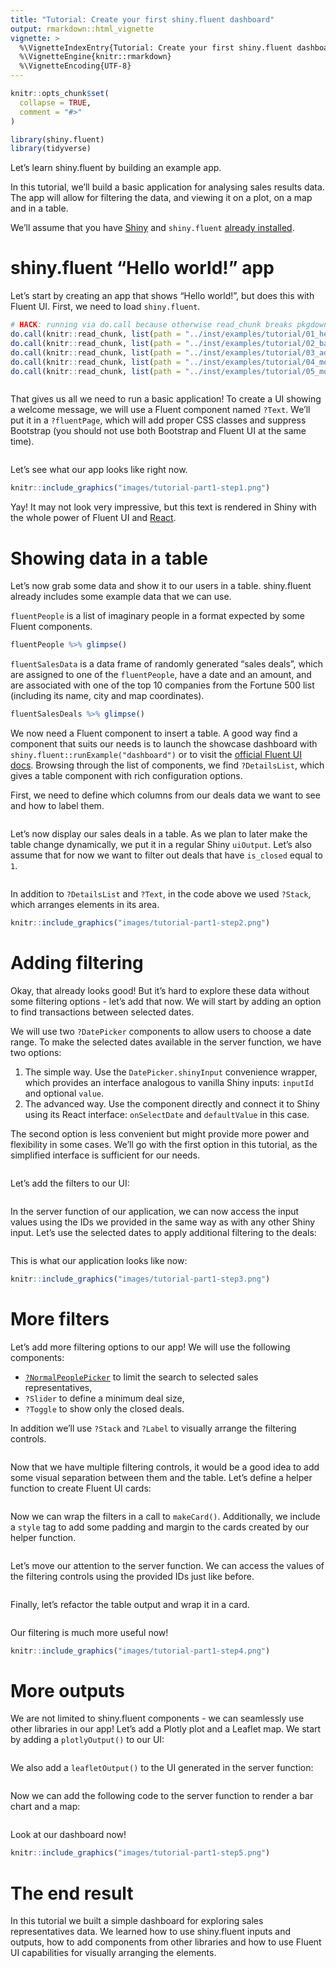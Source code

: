 ```yaml
---
title: "Tutorial: Create your first shiny.fluent dashboard"
output: rmarkdown::html_vignette
vignette: >
  %\VignetteIndexEntry{Tutorial: Create your first shiny.fluent dashboard}
  %\VignetteEngine{knitr::rmarkdown}
  %\VignetteEncoding{UTF-8}
---
```


```r
knitr::opts_chunk$set(
  collapse = TRUE,
  comment = "#>"
)
```

```r
library(shiny.fluent)
library(tidyverse)
```

Let's learn shiny.fluent by building an example app.

In this tutorial, we'll build a basic application for analysing sales results data. The app will allow for filtering the data, and viewing it on a plot, on a map and in a table.

We'll assume that you have [Shiny](https://shiny.rstudio.com/) and `shiny.fluent` [already installed](https://appsilon.github.io/shiny.fluent/#installation).

# shiny.fluent "Hello world!" app

Let's start by creating an app that shows "Hello world!", but does this with Fluent UI. First, we need to load `shiny.fluent`.

```r
# HACK: running via do.call because otherwise read_chunk breaks pkgdown::build_site (see https://github.com/r-lib/pkgdown/issues/1159)
do.call(knitr::read_chunk, list(path = "../inst/examples/tutorial/01_hello_world.R"))
do.call(knitr::read_chunk, list(path = "../inst/examples/tutorial/02_basic_app.R"))
do.call(knitr::read_chunk, list(path = "../inst/examples/tutorial/03_adding_filtering.R"))
do.call(knitr::read_chunk, list(path = "../inst/examples/tutorial/04_more_filters.R"))
do.call(knitr::read_chunk, list(path = "../inst/examples/tutorial/05_more_outputs.R"))
```


```r
```

That gives us all we need to run a basic application!
To create a UI showing a welcome message, we will use a Fluent component named `?Text`.
We'll put it in a `?fluentPage`,
which will add proper CSS classes and suppress Bootstrap
(you should not use both Bootstrap and Fluent UI at the same time).

```r
```

Let's see what our app looks like right now.

```r
knitr::include_graphics("images/tutorial-part1-step1.png")
```

Yay! It may not look very impressive, but this text is rendered in Shiny with the whole power of Fluent UI and [React](https://reactjs.org).

# Showing data in a table

Let's now grab some data and show it to our users in a table.
shiny.fluent already includes some example data that we can use.

`fluentPeople` is a list of imaginary people in a format expected by some Fluent components.

```r
fluentPeople %>% glimpse()
```

`fluentSalesData` is a data frame of randomly generated "sales deals", which are assigned to one of the `fluentPeople`, have a date and an amount, and are associated with one of the top 10 companies from the Fortune 500 list (including its name, city and map coordinates).

```r
fluentSalesDeals %>% glimpse()
```

We now need a Fluent component to insert a table. A good way find a component that suits our needs is to launch the showcase dashboard with `shiny.fluent::runExample("dashboard")` or to visit the [official Fluent UI docs](https://developer.microsoft.com/en-us/fluentui#/controls). Browsing through the list of components, we find `?DetailsList`, which gives a table component with rich configuration options.

First, we need to define which columns from our deals data we want to see and how to label them.
```r
```

Let's now display our sales deals in a table. As we plan to later make the table change dynamically, we put it in a regular Shiny `uiOutput`. Let's also assume that for now we want to filter out deals that have `is_closed` equal to `1`.

```r
```

In addition to `?DetailsList` and `?Text`, in the code above we used `?Stack`, which arranges elements in its area.


```r
knitr::include_graphics("images/tutorial-part1-step2.png")
```

# Adding filtering

Okay, that already looks good! But it's hard to explore these data without some filtering options - let's add that now.
We will start by adding an option to find transactions between selected dates.

We will use two `?DatePicker` components to allow users to choose a date range.
To make the selected dates available in the server function, we have two options:

1. The simple way.
  Use the `DatePicker.shinyInput` convenience wrapper,
  which provides an interface analogous to vanilla Shiny inputs: `inputId` and optional `value`.
2. The advanced way.
  Use the component directly and connect it to Shiny using its React interface:
  `onSelectDate` and `defaultValue` in this case.

The second option is less convenient but might provide more power and flexibility in some cases.
We'll go with the first option in this tutorial,
as the simplified interface is sufficient for our needs.

```r
```

Let's add the filters to our UI:

```r
```

In the server function of our application,
we can now access the input values using the IDs we provided
in the same way as with any other Shiny input.
Let's use the selected dates to apply additional filtering to the deals:

```r
```

This is what our application looks like now:

```r
knitr::include_graphics("images/tutorial-part1-step3.png")
```

# More filters

Let's add more filtering options to our app!
We will use the following components:

- [`?NormalPeoplePicker`](../reference/PeoplePicker.html) to limit the search to selected sales representatives,
- `?Slider` to define a minimum deal size,
- `?Toggle` to show only the closed deals.

In addition we'll use `?Stack` and `?Label` to visually arrange the filtering controls.

```r
```

Now that we have multiple filtering controls,
it would be a good idea to add some visual separation between them and the table.
Let's define a helper function to create Fluent UI cards:

```r
```

Now we can wrap the filters in a call to `makeCard()`.
Additionally, we include a `style` tag
to add some padding and margin to the cards created by our helper function.

```r
```

Let's move our attention to the server function.
We can access the values of the filtering controls using the provided IDs just like before.

```r
```

Finally, let's refactor the table output and wrap it in a card.

```r
```

Our filtering is much more useful now!

```r
knitr::include_graphics("images/tutorial-part1-step4.png")
```


# More outputs

We are not limited to shiny.fluent components - we can seamlessly use other libraries in our app!
Let's add a Plotly plot and a Leaflet map.
We start by adding a `plotlyOutput()` to our UI:

```r
```

We also add a `leafletOutput()` to the UI generated in the server function:

```r
```

Now we can add the following code to the server function to render a bar chart and a map:

```r
```

Look at our dashboard now!

```r
knitr::include_graphics("images/tutorial-part1-step5.png")
```

# The end result

In this tutorial we built a simple dashboard for exploring sales representatives data.
We learned how to use shiny.fluent inputs and outputs,
how to add components from other libraries
and how to use Fluent UI capabilities for visually arranging the elements.
